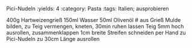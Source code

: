 Pici-Nudeln
:yields: 4
:category: Pasta
:tags: Italien; ausprobieren

400g Hartweizengrieß
150ml Wasser
50ml Olivenöl
# aus Grieß Mulde bilden, zu Teig vermengen, kneten, 30min ruhen lassen
  Teig 5mm hoch ausrollen, zusammenklappen
  1cm breite Streifen schneiden
  per Hand zu Pici-Nudeln zu 30cm Länge ausrollen
